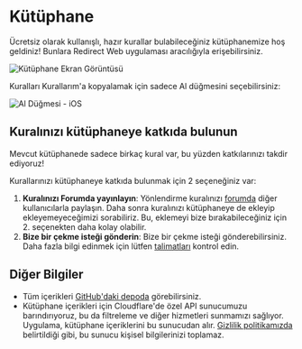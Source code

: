 # Kütüphane

Ücretsiz olarak kullanışlı, hazır kurallar bulabileceğiniz kütüphanemize hoş geldiniz! Bunlara Redirect Web uygulaması aracılığıyla erişebilirsiniz.

![Kütüphane Ekran Görüntüsü](/img/library-screenshot.webp)

Kuralları Kurallarım'a kopyalamak için sadece Al düğmesini seçebilirsiniz:

![Al Düğmesi - iOS](/img/library-get-button-ios.gif)

## Kuralınızı kütüphaneye katkıda bulunun

Mevcut kütüphanede sadece birkaç kural var, bu yüzden katkılarınızı takdir ediyoruz!

Kurallarınızı kütüphaneye katkıda bulunmak için 2 seçeneğiniz var:

1. **Kuralınızı Forumda yayınlayın**: Yönlendirme kuralınızı [forumda](https://github.com/mshibanami/redirect-web/discussions/categories/redirect-rules) diğer kullanıcılarla paylaşın. Daha sonra kuralınızı kütüphaneye de ekleyip ekleyemeyeceğimizi sorabiliriz. Bu, eklemeyi bize bırakabileceğiniz için 2. seçenekten daha kolay olabilir.
2. **Bize bir çekme isteği gönderin**: Bize bir çekme isteği gönderebilirsiniz. Daha fazla bilgi edinmek için lütfen [talimatları](https://github.com/mshibanami/redirect-web/tree/main/library) kontrol edin.

## Diğer Bilgiler

- Tüm içerikleri [GitHub'daki depoda](https://github.com/mshibanami/redirect-web/tree/main/library) görebilirsiniz.
- Kütüphane içerikleri için Cloudflare'de özel API sunucumuzu barındırıyoruz, bu da filtreleme ve diğer hizmetleri sunmamızı sağlıyor. Uygulama, kütüphane içeriklerini bu sunucudan alır. [Gizlilik politikamızda](privacy-policy.mdx) belirtildiği gibi, bu sunucu kişisel bilgilerinizi toplamaz.